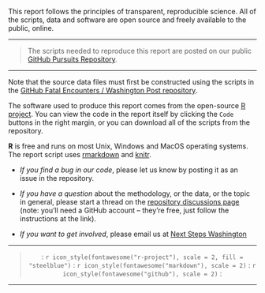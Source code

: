 
This report follows the principles of transparent, reproducible science.  All of the scripts, data and software are open source and freely available to the public, online.

____

> The scripts needed to reproduce this report are posted on our public [GitHub Pursuits Repository](https://github.com/nextstepswa/Pursuits). 

____

Note that the source data files must first be constructed using the scripts in the 
[GitHub Fatal Encounters / Washington Post repository](https://github.com/nextstepswa/fewapo).

The software used to produce this report comes from the open-source [R project](https://www.r-project.org/).  You can view the code in the report itself by clicking the `Code` buttons in the right margin, or you can download all of the scripts from the repository.

**R** is free and runs on most Unix, Windows and MacOS operating systems.  The report script uses [rmarkdown](https://bookdown.org/yihui/rmarkdown/) and [knitr](https://www.rstudio.com/tags/knitr/).


* *If you find a bug in our code*, please let us know by posting it as an issue in the repository.

* *If you have a question* about the methodology, or the data, or the topic in general, please start a thread on the [repository discussions page](https://github.com/nextstepswa/fewapo/discussions/1) (note: you'll need a GitHub account -- they're free, just follow the instructions at the link).

* *If you want to get involved*, please email us at [Next Steps Washington](mailto:nextstepswa@gmail.com)


___

> <p style="text-align: center;">: `r icon_style(fontawesome("r-project"), scale = 2, fill = "steelblue")` : `r icon_style(fontawesome("markdown"), scale = 2)` : `r icon_style(fontawesome("github"), scale = 2)` :</p>

____

